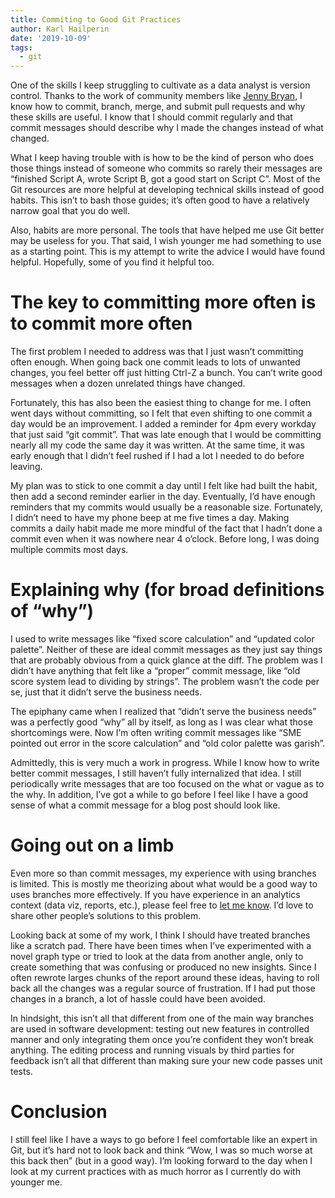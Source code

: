 ```yaml
---
title: Commiting to Good Git Practices
author: Karl Hailperin
date: '2019-10-09'
tags:
  - git
---
```

One of the skills I keep struggling to cultivate as a data analyst is version 
control. Thanks to the work of community members like 
[Jenny Bryan](https://happygitwithr.com/), I know how to commit, branch, merge, 
and submit pull requests and why these skills are useful. I know that I 
should commit regularly and that commit messages should describe why I made the 
changes instead of what changed.

What I keep having trouble with is how to be the kind of person who does those
things instead of someone who commits so rarely their messages are 
"finished Script A, wrote Script B, got a good start on Script C". Most of the 
Git resources are more helpful at developing technical skills instead of good 
habits. This isn't to bash those guides; it's often good to have a 
relatively narrow goal that you do well. 

Also, habits are more personal. The tools that have helped me use Git better 
may be useless for you. That said, I wish younger me had something to use as a 
starting point. This is my attempt to write the advice I would have found 
helpful. Hopefully, some of you find it helpful too.

# The key to committing more often is to commit more often 

The first problem I needed to address was that I just wasn't committing often 
enough. When going back one commit leads to lots of unwanted changes, you feel 
better off just hitting Ctrl-Z a bunch. You can't write good messages when a 
dozen unrelated things have changed.

Fortunately, this has also been the easiest thing to change for me. I often 
went days without committing, so I felt that even shifting to one commit a 
day would be an improvement. I added a reminder for 4pm every workday that just 
said "git commit". That was late enough that I would be committing nearly all my 
code the same day it was written. At the same time, it was early enough that I 
didn't feel rushed if I had a lot I needed to do before leaving.

My plan was to stick to one commit a day until I felt like had built the habit, 
then add a second reminder earlier in the day. Eventually, I'd have enough 
reminders that my commits would usually be a reasonable size. Fortunately, I 
didn't need to have my phone beep at me five times a day. Making commits a daily
habit made me more mindful of the fact that I hadn't done a commit even when it 
was nowhere near 4 o'clock. Before long, I was doing multiple commits most days.

# Explaining why (for broad definitions of "why")
I used to write messages like "fixed score calculation" and "updated color 
palette". Neither of these are ideal commit messages as they just say things 
that are probably obvious from a quick glance at the diff. The problem was I 
didn't have anything that felt like a "proper" commit message, like "old score 
system lead to dividing by strings". The problem wasn't the code per se, just 
that it didn't serve the business needs.

The epiphany came when I realized that "didn't serve the business needs" was a 
perfectly good "why" all by itself, as long as I was clear what those 
shortcomings were. Now I'm often writing commit messages like "SME pointed out
error in the score calculation" and "old color palette was garish".

Admittedly, this is very much a work in progress. While I know how to write 
better commit messages, I still haven't fully internalized that idea. I
still periodically write messages that are too focused on the what or vague as 
to the why. In addition, I've got a while to go before I feel like I have a good
sense of what a commit message for a blog post should look like.

# Going out on a limb
Even more so than commit messages, my experience with using branches is limited.
This is mostly me theorizing about what would be a good way to uses branches 
more effectively. If you have experience in an analytics context (data viz, 
reports, etc.), please feel free to [let me know](https://twitter.com/khailper). 
I'd love to share other people's solutions to this problem.

Looking back at some of my work, I think I should have treated branches like 
a scratch pad. There have been times when I've experimented with a novel 
graph type or tried to look at the data from another angle, only to create 
something that was confusing or produced no new insights. Since I often rewrote 
larges chunks of the report around these ideas, having to roll back all the 
changes was a regular source of frustration. If I had put those changes in a 
branch, a lot of hassle could have been avoided.

In hindsight, this isn't all that different from one of the main way branches 
are used in software development: testing out new features in controlled manner
and only integrating them once you're confident they won't break anything. The 
editing process and running visuals by third parties for feedback isn't all that
different than making sure your new code passes unit tests.

# Conclusion
I still feel like I have a ways to go before I feel comfortable like an expert 
in Git, but it's hard not to look back and think "Wow, I was so much worse at 
this back then" (but in a good way). I'm looking forward to the day when I look 
at my current practices with as much horror as I currently do with younger me.
